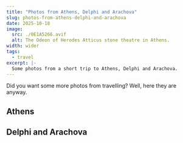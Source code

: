```yaml
---
title: "Photos from Athens, Delphi and Arachova"
slug: photos-from-athens-delphi-and-arachova
date: 2025-10-18
image:
  src: ./0E1A5266.avif
  alt: The Odeon of Herodes Atticus stone theatre in Athens.
width: wider
tags:
  - travel
excerpt: |-
  Some photos from a short trip to Athens, Delphi and Arachova.
---
```




Did you want some more photos from travelling? Well, here they are anyway.

## Athens

<CaptionedImage
  src={_0E1A5069_avif}
  alt="Turtles in a pond in the National Garden."
  caption="Turtles at the National Garden (quite possibly too many for a small pond)"
/>

<CaptionedImage
  src={_0E1A5266_avif}
  alt="The Odeon of Herodes Atticus."
  caption="The Odeon of Herodes Atticus is mightily impressive"
/>

<CaptionedImage
  src={_0E1A5381_avif}
  alt="Lycabettus Hill and rooftops of Athens."
  caption="Lycabettus Hill rises above the rooftops of Athens"
/>

<CaptionedImage
  src={_0E1A6114_avif}
  alt="A panaroma of Athens from Lycabettus Hill, featuring the Acropolis of Athens."
  caption="A view of the Acropolis of Athens, including the Parthenon, from Lycabettus Hill"
/>

<CaptionedImage
  src={_0E1A6305_avif}
  alt="The Acropolis of Athens as seen from Philopappos Hill."
  caption="The Acropolis of Athens as seen from Philopappos Hill"
/>

<CaptionedImage
  src={_0E1A7084_avif}
  alt="The Panathenaic Stadium."
  caption="The Panathenaic Stadium, with all its marble"
/>

<CaptionedImage
  src={_0E1A7497_avif}
  alt="Ruins in the courtyard of Hadrian’s Library."
  caption="Ruins in the courtyard of Hadrian’s Library"
/>

## Delphi and Arachova

<CaptionedImage
  src={_0E1A5612_avif}
  alt="Tha ancient theatre at Delphi."
  caption="The theatre at the archaeological site of Delphi has an impressive view"
/>

<CaptionedImage
  src={_0E1A5989_avif}
  alt="Arachova, facing Mount Parnassus."
  caption="A view of Arachova, a town on the southern slope of Mount Parnassus"
/>

<CaptionedImage
  src={_0E1A6008_avif}
  alt="Arachova, facing Pleistos Valley"
  caption="Another view of Arachova, this time facing the Pleistos Valley"
/>
